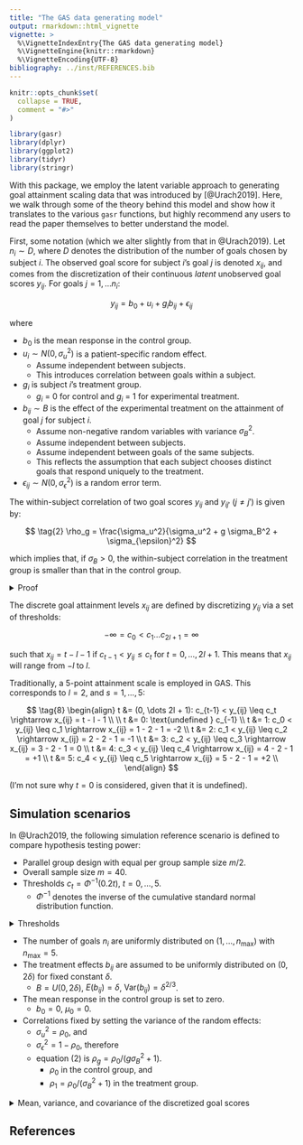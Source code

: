 ```yaml
---
title: "The GAS data generating model"
output: rmarkdown::html_vignette
vignette: >
  %\VignetteIndexEntry{The GAS data generating model}
  %\VignetteEngine{knitr::rmarkdown}
  %\VignetteEncoding{UTF-8}
bibliography: ../inst/REFERENCES.bib
---
```


```r
knitr::opts_chunk$set(
  collapse = TRUE,
  comment = "#>"
)
```

```r
library(gasr)
library(dplyr)
library(ggplot2)
library(tidyr)
library(stringr)
```

With this package, we employ the latent variable approach to generating goal attainment scaling data that was introduced by [@Urach2019].
Here, we walk through some of the theory behind this model and show how it translates to the various `gasr` functions, but highly recommend any users to read the paper themselves to better understand the model.

First, some notation (which we alter slightly from that in @Urach2019).
Let $n_i \sim D$, where $D$ denotes the distribution of the number of goals chosen by subject $i$.
The observed goal score for subject $i$'s goal $j$ is denoted $x_{ij}$, and comes from the discretization of their continuous *latent* unobserved goal scores $y_{ij}$.
For goals $j = 1, \dots n_i$:

$$
\tag{1}
y_{ij} = b_0 + u_i + g_i b_{ij} + \epsilon_{ij}
$$

where

* $b_0$ is the mean response in the control group.
* $u_i \sim N(0, \sigma_u^2)$ is a patient-specific random effect.
    * Assume independent between subjects.
    * This introduces correlation between goals within a subject.
* $g_i$ is subject $i$'s treatment group.
    * $g_i$ = 0 for control and $g_i$ = 1 for experimental treatment.
* $b_{ij} \sim B$ is the effect of the experimental treatment on the attainment of goal $j$ for subject $i$.
    * Assume non-negative random variables with variance $\sigma_B^2$.
    * Assume independent between subjects.
    * Assume independent between goals of the same subjects.
    * This reflects the assumption that each subject chooses distinct goals that respond uniquely to the treatment.
* $\epsilon_{ij} \sim N(0, \sigma_{\epsilon}^2)$ is a random error term.

The within-subject correlation of two goal scores $y_{ij}$ and $y_{ij'}$ ($j \neq j'$) is given by:


$$
\tag{2}
\rho_g = \frac{\sigma_u^2}{\sigma_u^2 + g \sigma_B^2 + \sigma_{\epsilon}^2}
$$

which implies that, if $\sigma_B > 0$, the within-subject correlation in the treatment group is smaller than that in the control group.

<details><summary>Proof</summary>

The correlation between two random variables $X$ and $Y$ is:

$$
\rho = \frac{\text{Cov}(X, Y)}{\sqrt{\text{Var}(X) \text{Var}(Y)}}
$$

So if we consider the correlation between subject $i$'s two goals $j$ and $j'$:

$$
\tag{3}
\rho_g = \frac{\text{Cov}(y_{ij}, y_{ij'})}{\sqrt{\text{Var}(y_{ij}) \text{Var}(y_{ij'})}}
$$

Consider the variance of the latent goal score $\text{Var}(y_{ij})$.

$$
\text{Var}(y_{ij}) = \text{Var}(b_0 + u_i + g_i b_{ij} + \epsilon_{ij})
$$
To decompose the variance, we use the following theorem from @Casella2002:

>**Theorem 4.5.6** (p. 171) *If $X$ and $Y$ are any two random variables and $a$ and $b$ are any two constants, then*
$$
\text{Var}(aX + bY) = a^2 \text{Var} X + b^2 \text{Var} Y + 2ab \text{Cov}(X, Y)
$$

By construction, the four terms $b_0$, $u_i$, $b_{ij}$, and $\epsilon_{ij}$ are independent, and so $\text{Cov}(X, Y) = 0$ for each pair (**Thereom 4.5.5** (p. 171)):

$$
\begin{align}
\text{Var}(y_{ij}) &= \text{Var}(b_0) + \text{Var}(u_i) + g_i^2\text{Var}(b_{ij}) + \text{Var}(\epsilon_{ij}) \\
&= 0 + \sigma_u^2 + g_i^2 \sigma_B^2 + \sigma_\epsilon^2 \\
&= \sigma_u^2 + g \sigma_B^2 + \sigma_\epsilon^2 \\
\end{align}
$$

And the same is true for $\text{Var}(y_{ij'})$, of course.
So the denominator of equation (3) is:

$$
\tag{4}
\sqrt{\text{Var}(y_{ij}) \text{Var}(y_{ij'})} =
\sqrt{[\sigma_u^2 + g \sigma_B^2 + \sigma_{\epsilon}^2]^2} =
\sigma_u^2 + g \sigma_B^2 + \sigma_\epsilon^2 \\
$$

Now for the numerator of (3), the covariance between goals $j$ and $j'$.
From @Casella2002:

>**Definition 4.5.1** (p.169) *The covariance of $X$ and $Y$ is the number defined by*
$$
\text{Cov}(X, Y) = E((X - \mu_X)(Y - \mu_Y))
$$

Applying this to $y_{ij}$ and $y_{ij'}$:

$$
\tag{5}
\text{Cov}(y_{ij}, y_{ij'}) = E((y_{ij} - E(y_{ij}))(y_{ij'} - E(y_{ij'}))
$$

Consider just the first term of the product:

$$
\begin{align}
y_{ij} - E(y_{ij}) &= (b_0 + u_i + g_i b_{ij} + \epsilon_{ij}) - E(b_0 + u_i + g_i b_{ij} + \epsilon_{ij}) \\
&= (b_0 - b_0) + (u_i - E(u_i)) + g_i(b_{ij} - E(b_{ij})) + (\epsilon_{ij} - E(\epsilon_{ij})) \\
\end{align}
$$

And likewise for the term $y_{ij'} - E(y_{ij'})$.
Then the product in equation (5) is:

$$
\begin{align}
[y_{ij} - E(y_{ij})] [y_{ij'} - E(y_{ij'})] &=
[(u_i - E(u_i)) + g_i(b_{ij} - E(b_{ij})) + (\epsilon_{ij} - E(\epsilon_{ij}))]
[(u_i - E(u_i)) + g_i(b_{ij'} - E(b_{ij'})) + (\epsilon_{ij'} - E(\epsilon_{ij'}))] \\
&= (u_i - E(u_i))^2 + g_i^2(b_{ij} - E(b_{ij}))(b_{ij'} - E(b_{ij'})) + (\epsilon_{ij} - E(\epsilon_{ij}))(\epsilon_{ij'} - E(\epsilon_{ij'})) \\
&+ g_i(u_i - E(u_i))(b_{ij'} - E(b_{ij'})) + (u_i - E(u_i))(\epsilon_{ij'} - E(\epsilon_{ij'})) \\
&+ g_i(b_{ij} - E(b_{ij}))(u_i - E(u_i)) + g_i(b_{ij} - E(b_{ij}))(\epsilon_{ij'} - E(\epsilon_{ij'})) \\
&+ (\epsilon_{ij} - E(\epsilon_{ij}))(u_i - E(u_i)) + g_i (e_{ij} - E(\epsilon_{ij}))(b_{ij'} - E(b_{ij'}))
\end{align}
$$

Taking the expected values of the above gives us a sum of variance and covariance terms (by **Definition 4.5.1** above):

$$
\begin{align}
E[y_{ij} - E(y_{ij})] [y_{ij'} - E(y_{ij'})] &=
\text{Var}(u_i) + g_i^2 \text{Cov}(b_{ij}, b_{ij'}) + \text{Cov}(\epsilon_{ij}, \epsilon_{ij'}) \\
&+ g_i \text{Cov}(u_i, b_{ij'}) + \text{Cov}(u_i, \epsilon_{ij'}) \\
&+ g_i \text{Cov}(u_i, b_{ij}) + g_i\text{Cov}(b_{ij}, \epsilon_{ij'}) \\
&+ \text{Cov}(u_i, \epsilon_{ij}) + g_i \text{Cov}(b_{ij'}, \epsilon_{ij})
\end{align}
$$
As already established, we have independence between every pair combination of $b_0$, $u_i$, $b_{ij}$, $b_{ij'}$, $\epsilon_{ij}$, and $\epsilon_{ij'}$, and so all of the covariance terms are zero:

$$
\tag{6}
E[y_{ij} - E(y_{ij})] [y_{ij'} - E(y_{ij'})] = \text{Var}(u_i) = \sigma_u^2
$$

Combining the denominator from equation (4) and numerator from equation (6) into equation (3):

$$
\rho_g = \frac{\sigma_u^2}{\sigma_u^2 + g \sigma_B^2 + \sigma_{\epsilon}^2}
$$

gives us the expected expression of equation (2).

</details>

The discrete goal attainment levels $x_{ij}$ are defined by discretizing $y_{ij}$ via a set of thresholds:

$$
\tag{7}
-\infty = c_0 < c_1 \dots c_{2l + 1} = \infty
$$

such that $x_{ij} = t - l - 1$ if $c_{t-1} < y_{ij} \leq c_t$ for $t = 0, \dots, 2l+1$.
This means that $x_{ij}$ will range from $-l$ to $l$.

Traditionally, a 5-point attainment scale is employed in GAS.
This corresponds to $l = 2$, and $s = 1, \dots, 5$:

$$
\tag{8}
\begin{align}
t &= (0, \dots 2l + 1): c_{t-1} < y_{ij} \leq c_t \rightarrow x_{ij} = t - l - 1  \\
\\
t &= 0: \text{undefined } c_{-1} \\
t &= 1: c_0 < y_{ij} \leq c_1 \rightarrow x_{ij} = 1 - 2 - 1 = -2 \\
t &= 2: c_1 < y_{ij} \leq c_2 \rightarrow x_{ij} = 2 - 2 - 1 = -1 \\
t &= 3: c_2 < y_{ij} \leq c_3 \rightarrow x_{ij} = 3 - 2 - 1 = 0 \\
t &= 4: c_3 < y_{ij} \leq c_4 \rightarrow x_{ij} = 4 - 2 - 1 = +1 \\
t &= 5: c_4 < y_{ij} \leq c_5 \rightarrow x_{ij} = 5 - 2 - 1 = +2 \\
\end{align}
$$

(I'm not sure why $t = 0$ is considered, given that it is undefined).

## Simulation scenarios

In @Urach2019, the following simulation reference scenario is defined to compare hypothesis testing power:

* Parallel group design with equal per group sample size $m/2$.
* Overall sample size $m = 40$.
* Thresholds $c_t = \Phi^{-1} (0.2t)$, $t = 0, \dots, 5$.
    * $\Phi^{-1}$ denotes the inverse of the cumulative standard normal distribution function.

<details><summary>Thresholds</summary>

The cumulative standard normal probability distribution $\Phi$ can be computed with `stats::pnorm()`:

```r
d <- tibble(x = seq(-3, 3, 0.1)) %>%
  mutate(
    p = stats::pnorm(x, mean = 0, sd = 1),
  )

d %>%
  ggplot(aes(x, p)) +
  geom_line() +
  labs(title = "Cumulative standard normal distribution (mean 0, SD 1)")
```

The inverse cumulative probability function $\Phi^-1$ is also called the quantile function.
It returns the values of a random variable corresponds to percentiles:

```r
d <- d %>%
  mutate(
    q = stats::qnorm(p, mean = 0, sd = 1),
  )

d %>%
  ggplot(aes(p, q)) +
  geom_line() +
  scale_x_continuous(breaks = seq(0, 1.0, 0.2)) +
  geom_vline(xintercept = seq(0, 1, 0.2), lty = 2) +
  labs(title = "Inverse cumulative standard normal distribution (mean 0, SD 1)")
```

In the simulation scenario, six thresholds are defined:  $c_t = \Phi^{-1} (0.2t)$, $t = 0, \dots, 5$.
These are marked in the above plot with the dashed lines.
The values $c_t = \Phi^{-1}$ for those values of $t$:

```r
thresh <- tibble(
  t = 0:5,
  percentile = 0.2 * t,
  c_t = stats::qnorm(percentile, mean = 0, sd = 1) %>% round(2)
)
knitr::kable(thresh)
```

Six thresholds corresponds to five discretized attainment levels; $l = 2$ in equation (7).
To show how this works, consider these randomly sampled latent goal scores $y_{ij}$:

```r
y <- rnorm(1000, mean = 0, sd = 1)
ggplot(data = tibble(y), aes(y)) +
  geom_density() +
  geom_rug() +
  geom_vline(xintercept = thresh$c_t, lty = 2) +
  scale_x_continuous(limits = c(-5, 5))
```

Where the minimum and maximum thresholds at $\pm \infty$ were drawn at the edges of the plot, so they are visible.

We then bucket those scores according to to equation (8), for which `gasr` has a convenience function:

```r
x <- gasr::discretize_from_thresholds(y, thresholds = thresh$c_t)

ggplot(data = tibble(x), aes(x)) +
  geom_bar()
```

</details>

* The number of goals $n_i$ are uniformly distributed on $(1, \dots, n_{\text{max}}$) with $n_{\text{max}} = 5$.
* The treatment effects $b_{ij}$ are assumed to be uniformly distributed on $(0, 2\delta)$ for fixed constant $\delta$.
    * $B = U(0, 2\delta)$, $E(b_{ij}) = \delta$, $\text{Var}(b_{ij}) = \delta^{2/3}$.
* The mean response in the control group is set to zero.
    * $b_0 = 0$, $\mu_0 = 0$.
* Correlations fixed by setting the variance of the random effects:
    * $\sigma_u^2 = \rho_0$, and
    * $\sigma_{\epsilon}^2 = 1 - \rho_0$, therefore
    * equation (2) is $\rho_g = \rho_0 / (g\sigma_B^2 + 1)$.
        * $\rho_0$ in the control group, and
        * $\rho_1 = \rho_0 / (\sigma_B^2 + 1)$ in the treatment group.
        
<details><summary>Mean, variance, and covariance of the discretized goal scores</summary>

Figure 2(a) of @Urach2019 shows the relationship of of the expected value of the discretized goal attainment scores in the treatment group, $\mu_1 = E(x_{ij}(g = 1))$, and the standard deviation $\sigma$, versus treatment effect size $\delta$ for the reference scenario.
The expected value for the continuous scores is:

$$
\begin{align}
E(y_{ij}|g_i = 1) &= E(b_0) + E(\mu_i) + E(b_{ij}) + E(\epsilon_{ij}) \\
&= 0 + 0 + \delta + 0 \\
&= \delta
\end{align}
$$

and the variance of $y_{ij}$ can be decomposed into:

$$
\begin{align}
\text{Var}(y_{ij}) = \sigma^2 &= \text{Var}(b_0) +\text{Var}(u_i) + \text{Var}(b_{ij}) + \text{Var}(\epsilon_{ij}) \\
&= 0 + \sigma_u^2 + \delta^{2/3} + \sigma_{\epsilon}^2 \\
&= \rho_0 + \delta^{2/3} + (1 - \rho_0) \\
&= \delta^{2/3} + 1
\end{align}
$$
The expected value of the discrete scores are more complicated.
Derivations are provided by @Urach2019 in Appendix 1, which we will attempt to work through here.

Using the cumulative normal distribution $\Phi$ defining the thresholds, they show that the marginal probability distribution of $x_{ij}$ is given by:

$$
\tag{9}
P(x_{ij} = t | g_i = g, b_{ij} = b) = \Phi\left(\frac{c_t - gb - b_0}{\sigma_u^2 + \sigma_e^2}\right) - \Phi \left(\frac{c_{t-1} - gb + b_0}{\sigma_u^2 + \sigma_e^2} \right)
$$

The moments of a distribution are defined in @Casella2002 as:

>**Definition 2.3.1** (p. 59) *For each integer $n$, the $n$th moment of $X$, $\mu_n'$ is*
$$
\mu_n' = E(X^n).
$$
*The $n$th central moment of $X$, $\mu_n$ is*
$$
\mu_n = E(X - \mu)^n,
$$
*where $\mu = \mu_1' = EX$.*

For a random variable $g(X)$ with probability distribution function $f_X(x)$, the integral definition of the expected value is:

>**Definition 2.2.1** (p. 55) *The expected value or mean of a random variable $g(X)$ is*
$$
\begin{align}
E(X) &= \int_{-\infty}^{\infty} g(x) f_X(x) dx \ \ \ \ \ \text{if X is continuous} \\
&= \sum_{x \in \mathcal{X}} g(x) f_X(x) \ \ \ \ \ \ \ \ \ \ \ \text{if X is discrete} \\
\end{align}
$$

With $f_b$ representing the density of $b_{ij}$, the non-central moments of $x_{ij}$ for $a >0$ are:

$$
\tag{10}
\begin{align}
E(x_{ij}^a | g_i = g) &= \int_B E(x_{ij}|g_i = g, b_{ij} = b) f_b (b) db \\
&= \sum_{t \in \mathcal{T}} t^a \int_B P(x_{ij} = t | g_i = g, b_{ij} = b) f_b(b) db
\end{align}
$$

I don't quite follow this, but the central moments are then given by:

$$
\begin{align}
\mu_g &= E(x_{ij}|g_i = g) \\
\sigma^2 = \text{Var}(x_{ij}|g_i = g) &= E(x_{ij}^2|g_i = g) - E(x_{ij}|g_i = g)^2
\end{align}
$$
(unless I'm misunderstanding, $\mu_g$ is not a central moment, it is the first moment as per the @Casella2002 definition).

Plugging equation (9) into (10) for $a = 1$, and using $f_b = 1/2\delta$ for the uniform treatment effect distribution:

$$
\begin{align}
\tag{11}
E(x_{ij} | g_i = g)
&= \sum_{t \in \mathcal{T}} t \int_B P(x_{ij} = t | g_i = g, b_{ij} = b) f_b(b) db \\
&= \sum_{t \in \mathcal{T}} t \int_B \left[\Phi\left(\frac{c_t - gb - b_0}{\sigma_u^2 + \sigma_e^2}\right) - \Phi \left(\frac{c_{t-1} - gb + b_0}{\sigma_u^2 + \sigma_e^2} \right)  \right] \frac{1}{2\delta} db
\end{align}
$$

We can simplify the cumulative distribution functions using the other assumptions from the reference scenario:

$$
\begin{align}
\Phi \left(\frac{c_t - gb - b_0}{\sigma_u^2 + \sigma_{\epsilon}^2}\right)
= \Phi \left(\frac{c_t - gb - 0}{\rho_0 + 1 - \rho_0} \right) = \Phi (c_t - gb)
\end{align}
$$

Then applying the formula for the standard normal CDF from equation (3.3.13) on p. 102 of @Casella2002:

$$
\Phi(c_t - gb) = \frac{1}{2\pi} \int_{-\infty}^x e^{-(c_t - gb)^2/2} db
$$

Note that this integration cannot be performed directly (see p. 103 of @Casella2002 for details).
We can numerically compute these values, however.
Below shows $\Phi(c_t - b)$ for different values of $t$:

```r
c_t <- stats::qnorm(seq(0, 1, 0.2), mean = 0, sd = 1)
d <- tibble(
  t = 1:5,
  t_label = str_c("t = ", t),
  c_t = c_t[2:6]
) %>%
  crossing(b = seq(-3, 3, 0.01), g = c(0, 1)) %>%
  mutate(phi = pnorm(c_t - g * b, mean = 0, sd = 1))
d %>%
  ggplot(aes(x = b, y = phi)) +
  geom_line(aes(color = factor(g))) +
  facet_wrap(~t_label)
```

And then we take the difference in adjacent distributions, which are shown below for the treatment group ($g = 1$):

```r
c_t <- stats::qnorm(seq(0, 1, 0.2), mean = 0, sd = 1)
calc_phi_diff <- function(b, t) {
  pnorm(c_t[t + 1] - b, mean = 0, sd = 1) -
    pnorm(c_t[t] - b, mean = 0, sd = 1)
}

tibble(t = 1:5) %>%
  crossing(b = seq(-3, 3, 0.01)) %>%
  mutate(
    phi_diff = calc_phi_diff(b, t),
    t_label = str_c("phi(t = ", t + 1, ") - phi(t = ", t, ")")
  ) %>%
  ggplot(aes(x = b, y = phi_diff)) +
  geom_line(aes(color = t_label)) +
  scale_color_viridis_d()
```


And then, we can `integrate()` equation (11) for different values of $t$ and $delta$ to get the expected values:

```r
integrate_phi <- function(t, delta) {
  stats::integrate(
    f = function(b) calc_phi_diff(b, t),
    lower = 0, upper = 2 * delta, subdivisions = 100
  )$value
}

phi_integral <- tibble(t = as.integer(1:5)) %>%
  crossing(delta = seq(0.01, 5, 0.01)) %>%
  rowwise() %>%
  mutate(
    integral = integrate_phi(t, delta)
  ) %>%
  ungroup()

# Compute moments of the discrete goal scales by summing over t
x_moments <- phi_integral %>%
  group_by(delta) %>%
  summarise(
    integral_sum1 = sum((t - 3) * integral) / (2 * delta),
    integral_sum2 = sum((t - 3)^2 * integral) / (2 * delta),
    .groups = "drop"
  ) %>%
  mutate(
    mu = integral_sum1,
    var = integral_sum2 - mu^2
  )
x_moments %>%
  transmute(delta, mu, sigma = sqrt(var)) %>%
  pivot_longer(c(mu, sigma), names_to = "moment", values_to = "value") %>%
  ggplot(aes(x = delta, y = value, color = moment)) +
  geom_line() +
  scale_y_continuous(limits = c(0, 2))
```

The shape of the curves looks close to Figure 2(a), but I haven't quite gotten the scale right.

</details>

## References
